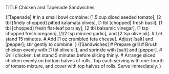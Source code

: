 TITLE Chicken and Tapenade Sandwiches

{[Tapenade]
# In a small bowl combine: [1.5 cup diced seeded tomato], [2 tbl [finely chopped] pitted kalamata olives], [1 tbl [chopped] fresh basil], [1 tbl [chopped] fresh flat-leaf parsley], [2 tbl balsamic vinegar], [1 tsp chopped fresh oregano], [1/2 tsp minced garlic], and [2 tsp olive oil].
# Let stand 15 minutes.
# Add [1 oz crumbled feta cheese]. Adjust [salt] and [pepper]; stir gently to combine.
}
{[Sandwiches]
# Prepare grill
# Brush chicken evenly with  [1 tbl olive oil], and sprinkle with [salt] and [pepper].
# Grill chicken. Let stand 5 minutes before slicing thinly.
# Arrange sliced chicken evenly on bottom halves of rolls. Top each serving with one-fourth of tomato mixture, and cover with top halves of rolls. Serve immediately.
}
